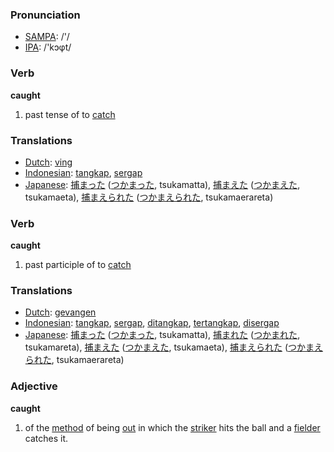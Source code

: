 === Pronunciation ===
*[[w:SAMPA|SAMPA]]: /'/
*[[w:IPA|IPA]]: /'kɔφt/

=== Verb ===

'''caught'''

# past tense of to [[catch]]

=== Translations ===
*[[Dutch]]: [[ving]]
*[[Indonesian]]: [[tangkap]], [[sergap]]
*[[Japanese]]: [[捕まった]] ([[つかまった]], tsukamatta), [[捕まえた]] ([[つかまえた]], tsukamaeta), [[捕まえられた]] ([[つかまえられた]], tsukamaerareta)

=== Verb ===

'''caught'''

# past participle of to [[catch]]

=== Translations ===
*[[Dutch]]: [[gevangen]]
*[[Indonesian]]: [[tangkap]], [[sergap]], [[tangkap|ditangkap]], [[tangkap|tertangkap]], [[sergap|disergap]]
*[[Japanese]]: [[捕まった]] ([[つかまった]], tsukamatta), [[捕まれた]] ([[つかまれた]], tsukamareta), [[捕まえた]] ([[つかまえた]], tsukamaeta), [[捕まえられた]] ([[つかまえられた]], tsukamaerareta)

===Adjective===
'''caught'''
# {{Cricket}} of the [[method]] of being [[out]] in which the [[striker]] hits the ball and a [[fielder]] catches it.